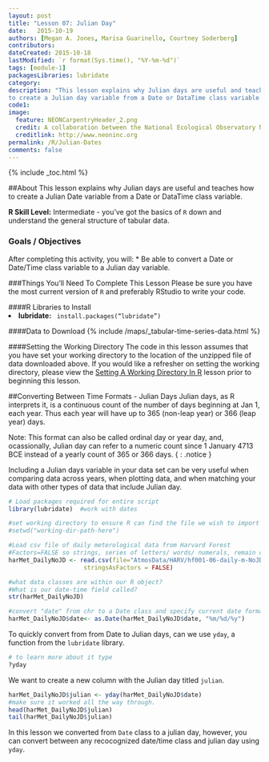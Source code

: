 ```yaml
---
layout: post
title: "Lesson 07: Julian Day"
date:   2015-10-19
authors: [Megan A. Jones, Marisa Guarinello, Courtney Soderberg]
contributors: 
dateCreated: 2015-10-18
lastModified: `r format(Sys.time(), "%Y-%m-%d")`
tags: [module-1]
packagesLibraries: lubridate
category: 
description: "This lesson explains why Julian days are useful and teaches how
to create a Julian day variable from a Date or DataTime class variable."
code1:
image:
  feature: NEONCarpentryHeader_2.png
  credit: A collaboration between the National Ecological Observatory Network (NEON) and Data Carpentry
  creditlink: http://www.neoninc.org
permalink: /R/Julian-Dates
comments: false
---
```


{% include _toc.html %}

##About
This lesson explains why Julian days are useful and teaches how to create a
Julian Date variable from a Date or DataTime class variable.

**R Skill Level:** Intermediate - you've got the basics of `R` down and 
understand the general structure of tabular data.

<div id="objectives" markdown="1">

### Goals / Objectives
After completing this activity, you will:
 * Be able to convert a Date or Date/Time class variable to a Julian day variable.

###Things You'll Need To Complete This Lesson
Please be sure you have the most current version of `R` and preferably
RStudio to write your code.

####R Libraries to Install
<li><strong>lubridate:</strong> <code> install.packages("lubridate")</code></li>

####Data to Download
{% include /maps/_tabular-time-series-data.html %}

####Setting the Working Directory
The code in this lesson assumes that you have set your working directory to the
location of the unzipped file of data downloaded above.  If you would like a
refresher on setting the working directory, please view the [Setting A Working Directory In R](URL "R Working Directory Lesson") lesson prior to beginning
this lesson.

</div>

##Converting Between Time Formats - Julian Days
Julian days, as R interprets it, is a continuous count of the number of days 
beginning at Jan 1, each year. Thus each year will have up to 365 (non-leap year)
or 366 (leap year) days. 

Note: This format can also be called ordinal day or year day, and, ocassionally,
Julian day can refer to a numeric count since 1 January 4713 BCE instead of a
yearly count of 365 or 366 days.
{ : .notice }

Including a Julian days variable in your data set can be very useful when
comparing data across years, when plotting data, and when matching your data
with other types of data that include Julian day.  

```r

# Load packages required for entire script
library(lubridate)  #work with dates

#set working directory to ensure R can find the file we wish to import
#setwd("working-dir-path-here")

#Load csv file of daily meterological data from Harvard Forest
#Factors=FALSE so strings, series of letters/ words/ numerals, remain characters
harMet_DailyNoJD <- read.csv(file="AtmosData/HARV/hf001-06-daily-m-NoJD.csv",
                     stringsAsFactors = FALSE)

#what data classes are within our R object? 
#What is our date-time field called?
str(harMet_DailyNoJD)

#convert "date" from chr to a Date class and specify current date format
harMet_DailyNoJD$date<- as.Date(harMet_DailyNoJD$date, "%m/%d/%y")
```

To quickly convert from from Date to Julian days, can we use `yday`, a 
function from the `lubridate` library. 

```r
# to learn more about it type
?yday
```

We want to create a new column with the Julian day titled `julian`.  

``` r
harMet_DailyNoJD$julian <- yday(harMet_DailyNoJD$date)  
#make sure it worked all the way through. 
head(harMet_DailyNoJD$julian) 
tail(harMet_DailyNoJD$julian)

```

In this lesson we converted from `Date` class to a julian day, however, you can
convert between any recocognized date/time class and julian day using `yday`.  


